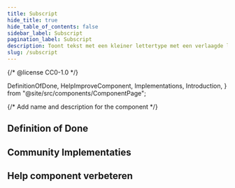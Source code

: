 ```yaml
---
title: Subscript
hide_title: true
hide_table_of_contents: false
sidebar_label: Subscript
pagination_label: Subscript
description: Toont tekst met een kleiner lettertype met een verlaagde letterlijn.
slug: /subscript
---
```


{/* @license CC0-1.0 */}

  DefinitionOfDone,
  HelpImproveComponent,
  Implementations,
  Introduction,
} from "@site/src/components/ComponentPage";

{/* Add name and description for the component */}


<Introduction component={component} headingLevel={1} description={description} />

## Definition of Done

<DefinitionOfDone component={component} headingLevel={3} />

## Community Implementaties

<Implementations component={component} headingLevel={3} />

## Help component verbeteren

<HelpImproveComponent component={component} headingLevel={3} />
